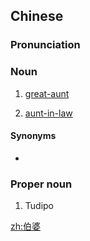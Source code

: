 ==Chinese==
{{zh-forms}}

===Pronunciation===
{{zh-pron
|m=bópó
|c=baak3 po4
|h=pfs=pak-phò
|mn=zz:peeh-pô
|cat=n,h:pn
}}

===Noun===
{{zh-noun}}

# {{lb|zh|dialectal|including|_|Cantonese|Hakka|Zhangzhou|_|Min Nan}} [[great-aunt]] {{gloss|[[wife]] of [[paternal grandfather]]'s [[elder brother]]}}
# {{lb|zh|dialectal}} [[aunt]][[-in-law]] {{gloss|wife of [[elder brother]] of husband's father}}

====Synonyms====
* {{sense|great-aunt}} {{zh-l|伯祖母}}

===Proper noun===
{{zh-proper}}

# {{lb|zh|Hakka}} Tudipo {{gloss|wife of {{w|Tudigong}}}}

{{zh-cat|Family|Religion}}

[[zh:伯婆]]